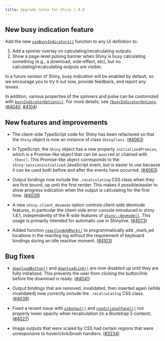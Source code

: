 ```yaml
---
title: Upgrade notes for Shiny 1.9.0
---
```


## New busy indication feature

Add the new [`useBusyIndicators()`](./useBusyIndicators.html) function to any UI definition to:

1.  Add a spinner overlay on calculating/recalculating outputs.
2.  Show a page-level pulsing banner when Shiny is busy calculating something (e.g., a download, side-effect, etc), but no calculating/recalculating outputs are visible.

In a future version of Shiny, busy indication will be enabled by default, so we encourage you to try it out now, provide feedback, and report any issues.

In addition, various properties of the spinners and pulse can be customized with [`busyIndicatorOptions()`](./busyIndicatorOptions.html). For more details, see [`?busyIndicatorOptions`](./busyIndicatorOptions.html). ([#4040](https://github.com/rstudio/shiny/issues/4040), [#4104](https://github.com/rstudio/shiny/issues/4104))

## New features and improvements

- The client-side TypeScript code for Shiny has been refactored so that the `Shiny` object is now an instance of class `ShinyClass`. ([#4063](https://github.com/rstudio/shiny/issues/4063))

- In TypeScript, the `Shiny` object has a new property `initializedPromise`, which is a Promise-like object that can be `await`ed or chained with `.then()`. This Promise-like object corresponds to the `shiny:sessioninitialized` JavaScript event, but is easier to use because it can be used both before and after the events have occurred. ([#4063](https://github.com/rstudio/shiny/issues/4063))

- Output bindings now include the `.recalculating` CSS class when they are first bound, up until the first render. This makes it possible/easier to show progress indication when the output is calculating for the first time. ([#4039](https://github.com/rstudio/shiny/issues/4039))

- A new `shiny.client_devmode` option controls client-side devmode features, in particular the client-side error console introduced in shiny 1.8.1, independently of the R-side features of [`shiny::devmode()`](./devmode.html). This usage is primarily intended for automatic use in Shinylive. ([#4073](https://github.com/rstudio/shiny/issues/4073))

- Added function [`reactlogAddMark()`](./reactlog.html) to programmatically add \_mark_ed locations in the reactlog log without the requirement of keyboard bindings during an idle reactive moment. ([#4103](https://github.com/rstudio/shiny/issues/4103))

## Bug fixes

- [`downloadButton()`](./downloadButton.html) and [`downloadLink()`](./downloadButton.html) are now disabled up until they are fully initialized. This prevents the user from clicking the button/link before the download is ready. ([#4041](https://github.com/rstudio/shiny/issues/4041))

- Output bindings that are removed, invalidated, then inserted again (while invalidated) now correctly include the `.recalculating` CSS class. ([#4039](https://github.com/rstudio/shiny/issues/4039))

- Fixed a recent issue with [`uiOutput()`](./htmlOutput.html) and [`conditionalPanel()`](./conditionalPanel.html) not properly lower opacity when recalculation (in a Bootstrap 5 context). ([#4027](https://github.com/rstudio/shiny/issues/4027))

- Image outputs that were scaled by CSS had certain regions that were unresponsive to hover/click/brush handlers. ([#3234](https://github.com/rstudio/shiny/issues/3234))

